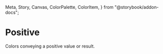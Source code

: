  Meta,
  Story,
  Canvas,
  ColorPalette,
  ColorItem,
} from "@storybook/addon-docs";

<Meta title="Theme/Palettes/Positive" />

# Positive

Colors conveying a positive value or result.

<ColorContainer className="paletteContainer">
  <ColorPalette className="docs">
    <ColorItem
      title="Foreground"
      subtitle="--salt-palette-positive-foreground"
      colors={{
        "--salt-palette-positive-foreground":
          "var(--salt-palette-positive-foreground)",
      }}
    />
  </ColorPalette>
</ColorContainer>
